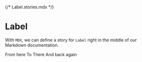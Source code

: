 {/* Label.stories.mdx */}



<Meta title="Breadcrumb" component={Breadcrumb.Root} />

# Label

With `MDX`, we can define a story for `Label` right in the middle of our Markdown documentation.

<Canvas>
  <Story name="Main">
    <Breadcrumb.Root>
      <Breadcrumb.Crumb href="/?path=/story/breadcrumb--main">
        From here
      </Breadcrumb.Crumb>
      <Breadcrumb.Divider />
      <Breadcrumb.Crumb href="/?path=/story/breadcrumb--main">
        To There
      </Breadcrumb.Crumb>
      <Breadcrumb.Divider />
      <Breadcrumb.Crumb active>And back again</Breadcrumb.Crumb>
    </Breadcrumb.Root>
  </Story>
</Canvas>
